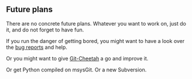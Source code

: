 <!-- #summary Some ideas for interested parties -->

== Future plans ==

There are no concrete future plans. Whatever you want to work on, just do it, and do not forget to have fun.

If you run the danger of getting bored, you might want to have a look over the [http://code.google.com/p/msysgit/issues/list bug reports] and help.

Or you might want to give [[MSysGit:GitCheetah|Git-Cheetah]] a go and improve it.

Or get Python compiled on msysGit. Or a new Subversion.
